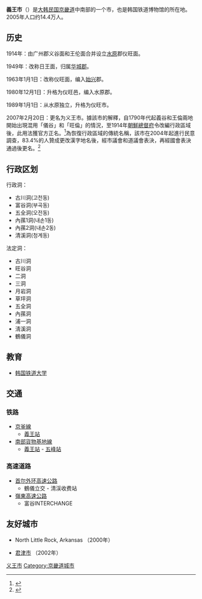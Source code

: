 {{Infobox settlement
| name                    = 義王市
| settlement_type         = [[韩国行政区划|自治市]]
| translit_lang1          = [[韓語|韓語]]
| translit_lang1_type1    = [[諺文|諺文]]
| translit_lang1_info1    = {{linktext|의|왕|시}}
| translit_lang1_type2    = [[朝鮮漢字|漢字]]
| translit_lang1_info2    = {{linktext|義|王|市}}
| translit_lang1_type3    = {{nowrap|[[文化观光部2000年式|文化观光部2000年式]]}}
| translit_lang1_info3    = Uiwang-si
| translit_lang1_type4    = {{nowrap|[[馬科恩-賴肖爾表記法|馬科恩-賴肖爾表記法]]}}
| translit_lang1_info4    = Ŭiwang-si
| image_skyline           = Spoorwegmuseum Zuid Korea 12.JPG
| image_caption           = 韓國鐵道博物館
| image_flag              = Flag of Uiwang.svg
| image_map               = Gyeonggi-Uiwang.svg
| map_caption             = 義王市在韓國及京畿道的位置
| subdivision_type        = 國家
| subdivision_name        = {{ROK}}
| subdivision_type1       = [[朝鮮地區|地區]]
| subdivision_name1       = [[韓國首都圈|韓國首都圈]]
| subdivision_type2       = 省份
| subdivision_name2       = [[京畿道|京畿道]]
| parts_type              = 行政區劃
| parts                   = 6[[行政洞|行政洞]]、11[[法定洞|法定洞]]
| area_total_km2          = 53.99
| population_total        = 162,443
| population_density_km2  = auto
| population_as_of        = 2021年3月
| population_blank1_title = 方言
| population_blank1       = [[首爾方言|首爾方言]]
| governing_body          = 義王市政府
| leader_title            = 市長
| leader_name             = {{link-ko|金相敦|김상돈 (1961년)}}
| leader_party            = {{MPK}}
| leader_title1           = 國會議員
| leader_name1            = [[李素永|李素永]] （{{MPK}}）
| blank_name              = 市樹
| blank_info              = [[櫸樹|櫸樹]]
| blank1_name             = 市花
| blank1_info             = [[大字杜鵑|大字杜鵑]]
| blank2_name             = 市鳥
| blank2_info             = [[普通喜鵲|喜鵲]]
| blank3_name             = 吉祥物
| blank3_info             = 花栗鼠
}}

'''義王市'''（{{kor|諺=의왕시|漢=義王市|羅=Uiwang si|f=y}}）是[[大韩民国|大韩民国]][[京畿道|京畿道]]中南部的一个市，也是韩国铁道博物馆的所在地。2005年人口约14.4万人。

== 历史 ==
1914年：由广州郡义谷面和王伦面合并设立[[水原|水原]]郡仪旺面。

1949年：改称日王面，归属[[华城郡|华城郡]]。

1963年1月1日：改称仪旺面，编入[[始兴|始兴]]郡。

1980年12月1日：升格为仪旺邑，编入水原郡。

1989年1月1日：从水原独立，升格为仪旺市。

2007年2月20日：更名为义王市。據該市的解釋，自1790年代起義谷和王倫兩地開始出現混用「儀谷」和「旺倫」的情況，至1914年[[朝鮮總督府|朝鮮總督府]]令改編行政區域後，此用法獲官方正名。<ref>{{cite news|url=http://likms.assembly.go.kr/bill/billDetail.do?billId=033872&ageFrom=21&ageTo=21|title=[173865] 경기도 의왕시 명칭변경에 관한 법률안(정부)|work=議案情報系統|date=2006-02-07}}</ref>為恢復行政區域的傳統名稱，該市在2004年起進行民意調查，83.4%的人贊成更改漢字地名後，經市議會和道議會表決，再經國會表決通過後更名。<ref>{{cite news|url=https://www.hani.co.kr/arti/area/area_general/186125.html|title=의왕시 ‘儀旺’→‘義王’으로|work=韓民族|date=2007-01-23}}</ref>

== 行政区划 ==
行政洞：
* 古川洞(고천동)
* 富谷洞(부곡동)
* 五全洞(오전동)
* 內蓀1洞(내손1동)
* 內蓀2洞(내손2동)
* 清溪洞(청계동)

法定洞：
* 古川洞
* 旺谷洞
* 二洞
* 三洞
* 月岩洞
* 草坪洞
* 五全洞
* 內蓀洞
* 浦一洞
* 淸溪洞
* 鶴儀洞

== 教育 ==
* [[韩国铁道大学|韩国铁道大学]]

== 交通 ==
=== 铁路 ===
* [[首都圈電鐵1號線|京釜線]]
** [[義王站|義王站]]
* [[南部貨物基地線|南部貨物基地線]]
** [[義王站|義王站]] - [[五峰站|五峰站]]

=== 高速道路 ===
* [[首尔外环高速公路|首尔外环高速公路]]
** 鶴儀立交 - 清渓收费站
* [[嶺東高速公路|嶺東高速公路]]
** 富谷INTERCHANGE

== 友好城市 ==
* {{USA}}North Little Rock, Arkansas （2000年）
* {{JAP}}[[君津市|君津市]] （2002年）

{{京畿道行政區劃}}

[[Category:义王市|]]
[[Category:京畿道城市|Category:京畿道城市]]